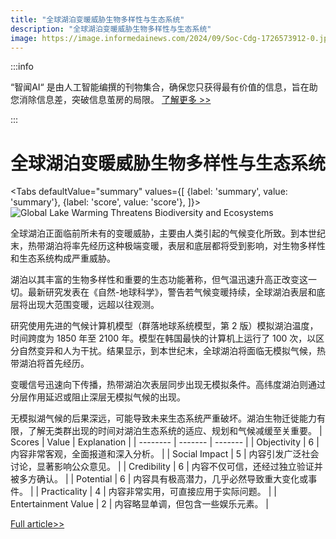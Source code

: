 ```yaml
---
title: "全球湖泊变暖威胁生物多样性与生态系统"
description: "全球湖泊变暖威胁生物多样性与生态系统"
image: https://image.informedainews.com/2024/09/Soc-Cdg-1726573912-0.jpg
---
```



:::info

“智闻AI“ 是由人工智能编撰的刊物集合，确保您只获得最有价值的信息，旨在助您消除信息差，突破信息茧房的局限。  [了解更多 >>](/)

:::

# 全球湖泊变暖威胁生物多样性与生态系统


<Tabs
	defaultValue="summary"
	values={[
	{label: 'summary', value: 'summary'},
	{label: 'score', value: 'score'},
]}>
<TabItem value="summary">
<img
  src="https://image.informedainews.com/2024/09/Soc-Cdg-1726573912-0.jpg"
  alt="Global Lake Warming Threatens Biodiversity and Ecosystems"
/>



全球湖泊正面临前所未有的变暖威胁，主要由人类引起的气候变化所致。到本世纪末，热带湖泊将率先经历这种极端变暖，表层和底层都将受到影响，对生物多样性和生态系统构成严重威胁。

湖泊以其丰富的生物多样性和重要的生态功能著称，但气温迅速升高正改变这一切。最新研究发表在《自然-地球科学》，警告若气候变暖持续，全球湖泊表层和底层将出现大范围变暖，远超以往观测。

研究使用先进的气候计算机模型（群落地球系统模型，第 2 版）模拟湖泊温度，时间跨度为 1850 年至 2100 年。模型在韩国最快的计算机上运行了 100 次，以区分自然变异和人为干扰。结果显示，到本世纪末，全球湖泊将面临无模拟气候，热带湖泊将首先经历。

变暖信号迅速向下传播，热带湖泊次表层同步出现无模拟条件。高纬度湖泊则通过分层作用延迟或阻止深层无模拟气候的出现。

无模拟湖气候的后果深远，可能导致未来生态系统严重破坏。湖泊生物迁徙能力有限，了解无类群出现的时间对湖泊生态系统的适应、规划和气候减缓至关重要。
</TabItem>
<TabItem value="score">
	| Scores     | Value   | Explanation |
	| -------- | ------- | ------- |
	| Objectivity  | 6    | 内容非常客观，全面报道和深入分析。    |
	| Social Impact | 5     | 内容引发广泛社会讨论，显著影响公众意见。    |
	| Credibility    | 6    | 内容不仅可信，还经过独立验证并被多方确认。    |
	| Potential    | 6    | 内容具有极高潜力，几乎必然导致重大变化或事件。    |
	| Practicality    | 4    | 内容非常实用，可直接应用于实际问题。    |
	| Entertainment Value    | 2    | 内容略显单调，但包含一些娱乐元素。    |
</TabItem>
</Tabs>

[Full article>>](https://www.cnbeta.com.tw/articles/science/1446067.htm)
